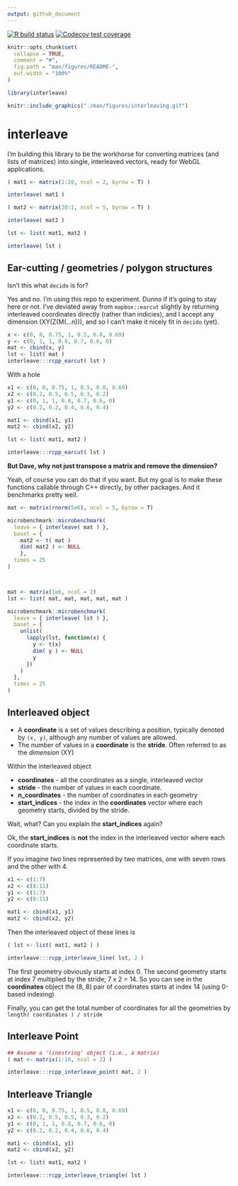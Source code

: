 ```yaml
---
output: github_document
---
```


[![R build status](https://github.com/dcooley/interleave/workflows/R-CMD-check/badge.svg)](https://github.com/dcooley/interleave/actions)
[![Codecov test coverage](https://codecov.io/gh/dcooley/interleave/branch/master/graph/badge.svg)](https://codecov.io/gh/dcooley/interleave?branch=master)

<!-- README.md is generated from README.Rmd. Please edit that file -->

```r
knitr::opts_chunk$set(
  collapse = TRUE,
  comment = "#",
  fig.path = "man/figures/README-",
  out.width = "100%"
)

library(interleave)
```



```r
knitr::include_graphics("./man/figures/interleaving.gif")
```

# interleave

I'm building this library to be the workhorse for converting matrices (and lists of matrices) into single, interleaved vectors, ready for WebGL applications.

```r

( mat1 <- matrix(1:20, ncol = 2, byrow = T) )

interleave( mat1 )

( mat2 <- matrix(20:1, ncol = 5, byrow = T) )

interleave( mat2 )

lst <- list( mat1, mat2 )

interleave( lst )

```


## Ear-cutting / geometries / polygon structures

Isn't this what `decido` is for?

Yes and no. I'm using this repo to experiment. Dunno if it's going to stay here or not. I've deviated away from `mapbox::earcut` slightly by returning interleaved coordinates directly (rather than indicies), and I accept any dimension (XY(Z(M(...n))), and so I can't make it nicely fit in `decido` (yet).


```r
x <- c(0, 0, 0.75, 1, 0.5, 0.8, 0.69)
y <- c(0, 1, 1, 0.8, 0.7, 0.6, 0)
mat <- cbind(x, y)
lst <- list( mat )
interleave:::rcpp_earcut( lst )
```

With a hole

```r

x1 <- c(0, 0, 0.75, 1, 0.5, 0.8, 0.69)
x2 <- c(0.2, 0.5, 0.5, 0.3, 0.2)
y1 <- c(0, 1, 1, 0.8, 0.7, 0.6, 0)
y2 <- c(0.2, 0.2, 0.4, 0.6, 0.4)

mat1 <- cbind(x1, y1)
mat2 <- cbind(x2, y2)

lst <- list( mat1, mat2 )

interleave:::rcpp_earcut( lst )

```


**But Dave, why not just transpose a matrix and remove the dimension?**

Yeah, of course you can do that if you want. But my goal is to make these functions callable through C++ directly, by other packages. And it benchmarks pretty well.

```r

mat <- matrix(rnorm(5e6), ncol = 5, byrow = T)

microbenchmark::microbenchmark(
  leave = { interleave( mat ) },
  baset = {
    mat2 <- t( mat )
    dim( mat2 ) <- NULL
    },
  times = 25
)



mat <- matrix(1e6, ncol = 2)
lst <- list( mat, mat, mat, mat, mat )

microbenchmark::microbenchmark(
  leave = { interleave( lst ) },
  baset = {
    unlist(
      lapply(lst, function(x) {
        y <- t(x)
        dim( y ) <- NULL
        y
      })
    )
  },
  times = 25
)

```

## Interleaved object

- A **coordinate** is a set of values describing a position, typically denoted by `(x, y)`, although any number of values are allowed.
- The number of values in a **coordinate** is the **stride**. Often referred to as the _dimension_ (XY)

Within the interleaved object

- **coordinates** - all the coordinates as a single, interleaved vector
- **stride** - the number of values in each coordinate.
- **n_coordinates** - the number of coordinates in each geometry
- **start_indices** - the index in the **coordinates** vector where each geometry starts, divided by the stride.

Wait, what? Can you explain the **start_indices** again? 

Ok, the **start_indices** is **not** the index in the interleaved vector where each coordinate starts. 

If you imagine two lines represented by two matrices, one with seven rows and the other with 4.

```r
x1 <- c(1:7)
x2 <- c(8:11)
y1 <- c(1:7)
y2 <- c(8:11)

mat1 <- cbind(x1, y1)
mat2 <- cbind(x2, y2)
```

Then the interleaved object of these lines is

```r
( lst <- list( mat1, mat2 ) )

interleave:::rcpp_interleave_line( lst, 2 )
```

The first geometry obviously starts at index 0. The second geometry starts at index 7 multiplied by the stride; 7 x 2 = 14. So you can see in the **coordinates** object the (8, 8) pair of coordinates starts at index 14 (using 0-based indexing)


Finally, you can get the total number of coordinates for all the geometries by `length( coordinates ) / stride`


## Interleave Point


```r

## Assume a 'linestring' object (i.e., a matrix)
( mat <- matrix(1:10, ncol = 2) )

interleave:::rcpp_interleave_point( mat, 2 )
```


## Interleave Triangle

```r

x1 <- c(0, 0, 0.75, 1, 0.5, 0.8, 0.69)
x2 <- c(0.2, 0.5, 0.5, 0.3, 0.2)
y1 <- c(0, 1, 1, 0.8, 0.7, 0.6, 0)
y2 <- c(0.2, 0.2, 0.4, 0.6, 0.4)

mat1 <- cbind(x1, y1)
mat2 <- cbind(x2, y2)

lst <- list( mat1, mat2 )

interleave:::rcpp_interleave_triangle( lst )

```



